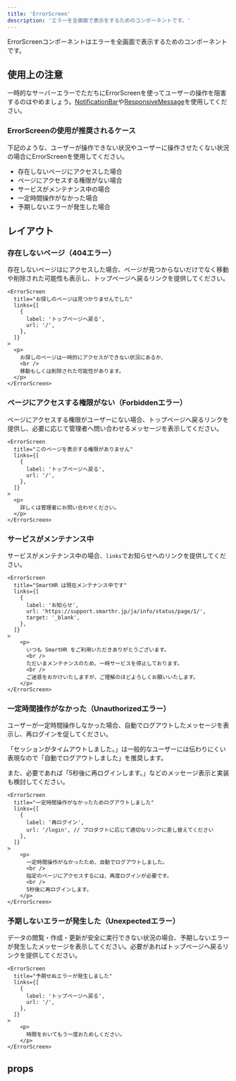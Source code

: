 ```yaml
---
title: 'ErrorScreen'
description: 'エラーを全画面で表示をするためのコンポーネントです。'
---
```


ErrorScreenコンポーネントはエラーを全画面で表示するためのコンポーネントです。

<ComponentStory name="ErrorScreen" />

## 使用上の注意

一時的なサーバーエラーでただちにErrorScreenを使ってユーザーの操作を阻害するのはやめましょう。[NotificationBar](/products/components/notification-bar/)や[ResponsiveMessage](/products/components/response-message/)を使用してください。

### ErrorScreenの使用が推奨されるケース

下記のような、ユーザーが操作できない状況やユーザーに操作させたくない状況の場合にErrorScreenを使用してください。

- 存在しないページにアクセスした場合
- ページにアクセスする権限がない場合
- サービスがメンテナンス中の場合
- 一定時間操作がなかった場合
- 予期しないエラーが発生した場合

## レイアウト

### 存在しないページ（404エラー）

存在しないページはにアクセスした場合、ページが見つからないだけでなく移動や削除された可能性も表示し、トップページへ戻るリンクを提供してください。

```tsx editable codeBlock
<ErrorScreen
  title="お探しのページは見つかりませんでした"
  links={[
    {
      label: 'トップページへ戻る',
      url: '/',
    },
  ]}
>
  <p>
    お探しのページは一時的にアクセスができない状況にあるか、
    <br />
    移動もしくは削除された可能性があります。
  </p>
</ErrorScreen>
```

### ページにアクセスする権限がない（Forbiddenエラー）

ページにアクセスする権限がユーザーにない場合、トップページへ戻るリンクを提供し、必要に応じて管理者へ問い合わせるメッセージを表示してください。

```tsx editable codeBlock
<ErrorScreen
  title="このページを表示する権限がありません"
  links={[
    {
      label: 'トップページへ戻る',
      url: '/',
    },
  ]}
>
  <p>
    詳しくは管理者にお問い合わせください。
  </p>
</ErrorScreen>
```

### サービスがメンテナンス中

サービスがメンテナンス中の場合、`links`でお知らせへのリンクを提供してください。

```tsx editable codeBlock
<ErrorScreen
  title="SmartHR は現在メンテナンス中です"
  links={[
    {
      label: 'お知らせ',
      url: 'https://support.smarthr.jp/ja/info/status/page/1/',
      target: '_blank',
    },
  ]}
>
    <p>
      いつも SmartHR をご利用いただきありがとうございます。
      <br />
      ただいまメンテナンスのため、一時サービスを停止しております。
      <br />
      ご迷惑をおかけいたしますが、ご理解のほどよろしくお願いいたします。
    </p>
</ErrorScreen>
```

### 一定時間操作がなかった（Unauthorizedエラー）

ユーザーが一定時間操作しなかった場合、自動でログアウトしたメッセージを表示し、再ログインを促してください。

「セッションがタイムアウトしました。」は一般的なユーザーには伝わりにくい表現なので「自動でログアウトしました」を推奨します。

また、必要であれば「5秒後に再ログインします。」などのメッセージ表示と実装も検討してください。

```tsx editable codeBlock
<ErrorScreen
  title="一定時間操作がなかったためログアウトしました"
  links={[
    {
      label: '再ログイン',
      url: '/login', // プロダクトに応じて適切なリンクに差し替えてください
    },
  ]}
>
    <p>
      一定時間操作がなかったため、自動でログアウトしました。
      <br />
      指定のページにアクセスするには、再度ログインが必要です。
      <br />
      5秒後に再ログインします。
    </p>
</ErrorScreen>
```

### 予期しないエラーが発生した（Unexpectedエラー）

データの閲覧・作成・更新が安全に実行できない状況の場合、予期しないエラーが発生したメッセージを表示してください。必要があればトップページへ戻るリンクを提供してください。

```tsx editable codeBlock
<ErrorScreen
  title="予期せぬエラーが発生しました"
  links={[
    {
      label: 'トップページへ戻る',
      url: '/',
    },
  ]}
>
    <p>
      時間をおいてもう一度おためしください。
    </p>
</ErrorScreen>
```

## props

<ComponentPropsTable name="ErrorScreen" />


